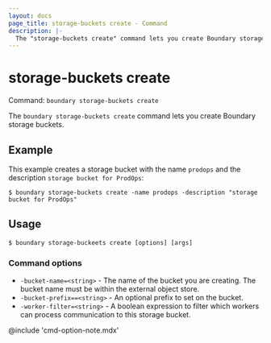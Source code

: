 ```yaml
---
layout: docs
page_title: storage-buckets create - Command
description: |-
  The "storage-buckets create" command lets you create Boundary storage buckets.
---
```


# storage-buckets create

Command: `boundary storage-buckets create`

The `boundary storage-buckets create` command lets you create Boundary storage buckets.

## Example

This example creates a storage bucket with the name `prodops` and the description `storage bucket for ProdOps`:

```shell-session
$ boundary storage-buckets create -name prodops -description "storage bucket for ProdOps"
```

## Usage

<CodeBlockConfig hideClipboard>

```shell-session
$ boundary storage-buckeets create [options] [args]
```

</CodeBlockConfig>

### Command options

- `-bucket-name=<string>` - The name of the bucket you are creating.
The bucket name must be within the external object store.
- `-bucket-prefix==<string>` - An optional prefix to set on the bucket.
- `-worker-filter=<string>` - A boolean expression to filter which workers can process communication to this storage bucket.

@include 'cmd-option-note.mdx'